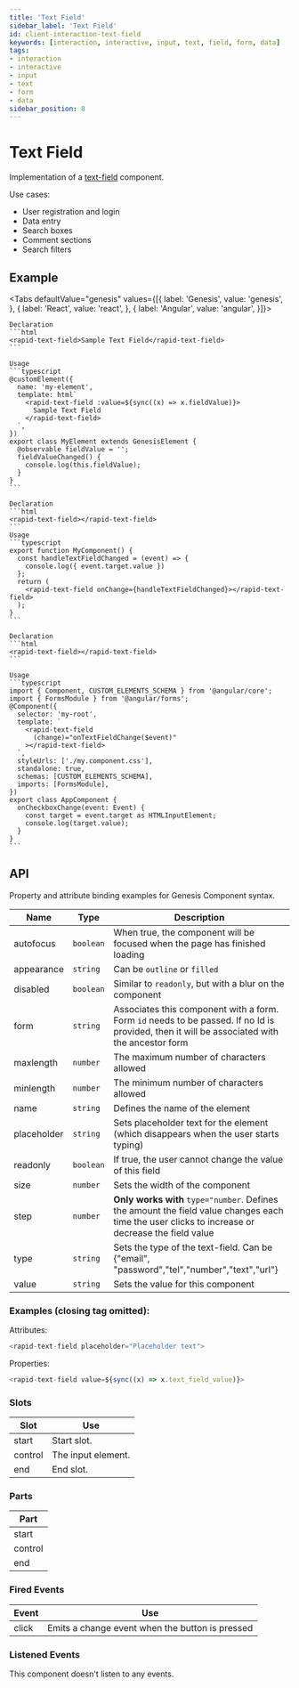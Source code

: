 ```yaml
---
title: 'Text Field'
sidebar_label: 'Text Field'
id: client-interaction-text-field
keywords: [interaction, interactive, input, text, field, form, data]
tags:
- interaction
- interactive
- input
- text
- form
- data
sidebar_position: 8
---
```



# Text Field

Implementation of a [text-field](https://developer.mozilla.org/en-US/docs/Web/HTML/Element/input/text) component.

Use cases:
* User registration and login
* Data entry
* Search boxes
* Comment sections
* Search filters

## Example

<TextFieldDemo />

<Tabs defaultValue="genesis" values={[{ label: 'Genesis', value: 'genesis', }, { label: 'React', value: 'react', }, { label: 'Angular', value: 'angular', }]}>

  <TabItem value="genesis">

    Declaration
    ```html
    <rapid-text-field>Sample Text Field</rapid-text-field>
    ```

    Usage
    ```typescript
    @customElement({
      name: 'my-element',
      template: html`
        <rapid-text-field :value=${sync((x) => x.fieldValue)}>
          Sample Text Field
        </rapid-text-field>
      `,
    })
    export class MyElement extends GenesisElement {
      @observable fieldValue = '';
      fieldValueChanged() {
        console.log(this.fieldValue);
      }
    }
    ```

  </TabItem>
  <TabItem value="react">

    Declaration
    ```html
    <rapid-text-field></rapid-text-field>
    ```
    Usage
    ```typescript
    export function MyComponent() {
      const handleTextFieldChanged = (event) => {
        console.log({ event.target.value })
      };
      return (
        <rapid-text-field onChange={handleTextFieldChanged}></rapid-text-field>
      );
    }
    ```
  </TabItem>
  <TabItem value="angular">

    Declaration
    ```html
    <rapid-text-field></rapid-text-field>
    ```

    Usage
    ```typescript
    import { Component, CUSTOM_ELEMENTS_SCHEMA } from '@angular/core';
    import { FormsModule } from '@angular/forms';
    @Component({
      selector: 'my-root',
      template: `
        <rapid-text-field
          (change)="onTextFieldChange($event)"
        ></rapid-text-field>
      `,
      styleUrls: ['./my.component.css'],
      standalone: true,
      schemas: [CUSTOM_ELEMENTS_SCHEMA],
      imports: [FormsModule],
    })
    export class AppComponent {
      onCheckboxChange(event: Event) {
        const target = event.target as HTMLInputElement;
        console.log(target.value);
      }
    }
    ```
  </TabItem>
</Tabs>

## API

Property and attribute binding examples for Genesis Component syntax.

| Name        | Type      | Description                                                                                                                             |
|-------------|-----------|-----------------------------------------------------------------------------------------------------------------------------------------|
| autofocus   | `boolean` | When true, the component will be focused when the page has finished loading                                                             |
| appearance  | `string`  | Can be `outline` or `filled`                                                                                                            |
| disabled    | `boolean` | Similar to `readonly`, but with a blur on the component                                                                                 |
| form        | `string`  | Associates this component with a form. Form `id` needs to be passed. If no Id is provided, then it will be associated with the ancestor form |
| maxlength   | `number`  | The maximum number of characters allowed                                                                                                |
| minlength   | `number`  | The minimum number of characters allowed                                                                                                |
| name        | `string`  | Defines the name of the element                                                                                                         |
| placeholder | `string`  | Sets placeholder text for the element (which disappears when the user starts typing)                                                    |
| readonly    | `boolean` | If true, the user cannot change the value of this field                                                                                 |
| size        | `number`  | Sets the width of the component                                                                                                         |
| step        | `number`  | **Only works with** `type="number`. Defines the amount the field value changes each time the user clicks to increase or decrease the field value |
| type        | `string`  | Sets the type of the text-field. Can be {"email", "password","tel","number","text","url"}                                               |
| value       | `string`  | Sets the value for this component                                                                                                       |


### Examples (closing tag omitted):

Attributes:
```typescript
<rapid-text-field placeholder="Placeholder text">
```

Properties:
```typescript
<rapid-text-field value=${sync((x) => x.text_field_value)}>
```

### Slots

| Slot | Use |
|---|---|
| start | Start slot. |
| control | The input element. |
| end | End slot. |

### Parts

| Part |
|---|
| start |
| control |
| end |

### Fired Events

| Event | Use |
|---|---|
| click | Emits a change event when the button is pressed |

### Listened Events

This component doesn't listen to any events.
